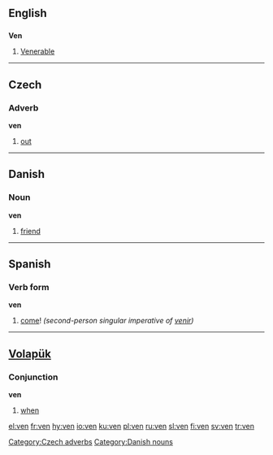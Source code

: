 ==English==

==={{abbreviation}}===
'''Ven'''

# [[Venerable]]

----

==Czech==

===Adverb===
'''ven'''

# [[out]]

[[Category:Czech adverbs]]

----

==Danish==

===Noun===
'''ven''' {{g|Danish}}

# [[friend]]

[[Category:Danish nouns]]

----

==Spanish==

===Verb form===
'''ven'''

# [[come]]! ''(second-person singular imperative of [[venir]])''

----

==[[Volapük]]==

===Conjunction===
'''ven'''

# [[when]]

[[el:ven]]
[[fr:ven]]
[[hy:ven]]
[[io:ven]]
[[ku:ven]]
[[pl:ven]]
[[ru:ven]]
[[sl:ven]]
[[fi:ven]]
[[sv:ven]]
[[tr:ven]]